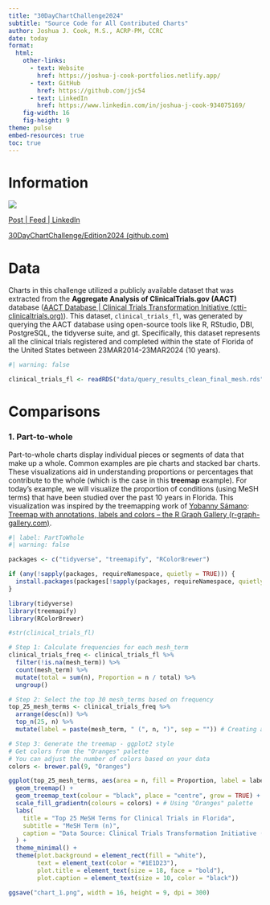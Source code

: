 ```yaml
---
title: "30DayChartChallenge2024"
subtitle: "Source Code for All Contributed Charts"
author: Joshua J. Cook, M.S., ACRP-PM, CCRC
date: today
format: 
  html:
    other-links:
      - text: Website
        href: https://joshua-j-cook-portfolios.netlify.app/
      - text: GitHub
        href: https://github.com/jjc54
      - text: LinkedIn
        href: https://www.linkedin.com/in/joshua-j-cook-934075169/ 
    fig-width: 16
    fig-height: 9
theme: pulse
embed-resources: true
toc: true
---
```


# Information

[![](images/prompts.png){fig-align="center"}](https://github.com/30DayChartChallenge/Edition2024?tab=readme-ov-file)

[Post \| Feed \| LinkedIn](https://www.linkedin.com/feed/update/urn:li:activity:7180675688549511168/)

[30DayChartChallenge/Edition2024 (github.com)](https://github.com/30DayChartChallenge/Edition2024)

# Data

Charts in this challenge utilized a publicly available dataset that was extracted from the **Aggregate Analysis of ClinicalTrials.gov (AACT)** database ([AACT Database \| Clinical Trials Transformation Initiative (ctti-clinicaltrials.org)](https://aact.ctti-clinicaltrials.org/)). This dataset, `clinical_trials_fl`, was generated by querying the AACT database using open-source tools like R, RStudio, DBI, PostgreSQL, the tidyverse suite, and gt. Specifically, this dataset represents all the clinical trials registered and completed within the state of Florida of the United States between 23MAR2014-23MAR2024 (10 years).

```r
#| warning: false

clinical_trials_fl <- readRDS("data/query_results_clean_final_mesh.rds")
```

# Comparisons

### 1. Part-to-whole

Part-to-whole charts display individual pieces or segments of data that make up a whole. Common examples are pie charts and stacked bar charts. These visualizations aid in understanding proportions or percentages that contribute to the whole (which is the case in this **treemap** example). For today's example, we will visualize the proportion of conditions (using MeSH terms) that have been studied over the past 10 years in Florida. This visualization was inspired by the treemapping work of [Yobanny Sámano](https://twitter.com/ysamano28): [Treemap with annotations, labels and colors – the R Graph Gallery (r-graph-gallery.com)](https://r-graph-gallery.com/web-treemap-with-annotations-labels-and-colors.html).

```r
#| label: PartToWhole
#| warning: false

packages <- c("tidyverse", "treemapify", "RColorBrewer")

if (any(!sapply(packages, requireNamespace, quietly = TRUE))) {
  install.packages(packages[!sapply(packages, requireNamespace, quietly = TRUE)])
}

library(tidyverse)
library(treemapify)
library(RColorBrewer)

#str(clinical_trials_fl)

# Step 1: Calculate frequencies for each mesh_term
clinical_trials_freq <- clinical_trials_fl %>%
  filter(!is.na(mesh_term)) %>%
  count(mesh_term) %>%
  mutate(total = sum(n), Proportion = n / total) %>%
  ungroup()

# Step 2: Select the top 30 mesh_terms based on frequency
top_25_mesh_terms <- clinical_trials_freq %>%
  arrange(desc(n)) %>%
  top_n(25, n) %>%
  mutate(label = paste(mesh_term, " (", n, ")", sep = "")) # Creating a new column 'label' for treemap labels

# Step 3: Generate the treemap - ggplot2 style
# Get colors from the "Oranges" palette
# You can adjust the number of colors based on your data
colors <- brewer.pal(9, "Oranges")

ggplot(top_25_mesh_terms, aes(area = n, fill = Proportion, label = label)) +
  geom_treemap() +
  geom_treemap_text(colour = "black", place = "centre", grow = TRUE) +
  scale_fill_gradientn(colours = colors) + # Using "Oranges" palette
  labs(
    title = "Top 25 MeSH Terms for Clinical Trials in Florida",
    subtitle = "MeSH Term (n)",
    caption = "Data Source: Clinical Trials Transformation Initiative (CTTI)."
  ) +
  theme_minimal() +
  theme(plot.background = element_rect(fill = "white"),
        text = element_text(color = "#1E1D23"),
        plot.title = element_text(size = 18, face = "bold"),
        plot.caption = element_text(size = 10, color = "black"))

ggsave("chart_1.png", width = 16, height = 9, dpi = 300)
```
